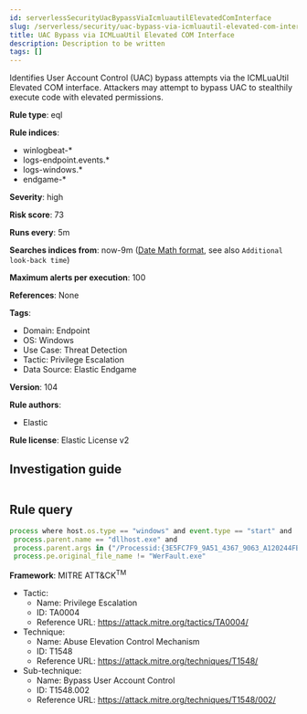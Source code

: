 ```yaml
---
id: serverlessSecurityUacBypassViaIcmluautilElevatedComInterface
slug: /serverless/security/uac-bypass-via-icmluautil-elevated-com-interface
title: UAC Bypass via ICMLuaUtil Elevated COM Interface
description: Description to be written
tags: []
---
```


<div id="uac-bypass-via-icmluautil-elevated-com-interface"></div>

Identifies User Account Control (UAC) bypass attempts via the ICMLuaUtil Elevated COM interface. Attackers may attempt to bypass UAC to stealthily execute code with elevated permissions.

**Rule type**: eql

**Rule indices**: 

* winlogbeat-*
* logs-endpoint.events.*
* logs-windows.*
* endgame-*

**Severity**: high

**Risk score**: 73

**Runs every**: 5m

**Searches indices from**: now-9m ([Date Math format](((ref))/common-options.html#date-math), see also <DocLink id="serverlessSecurityRulesUiCreate" section="set-the-rules-schedule">`Additional look-back time`</DocLink>)

**Maximum alerts per execution**: 100

**References**: None

**Tags**: 

* Domain: Endpoint
* OS: Windows
* Use Case: Threat Detection
* Tactic: Privilege Escalation
* Data Source: Elastic Endgame

**Version**: 104

**Rule authors**: 

* Elastic

**Rule license**: Elastic License v2

## Investigation guide

```markdown

```

## Rule query

```js
process where host.os.type == "windows" and event.type == "start" and
 process.parent.name == "dllhost.exe" and
 process.parent.args in ("/Processid:{3E5FC7F9_9A51_4367_9063_A120244FBEC7}", "/Processid:{D2E7041B_2927_42FB_8E9F_7CE93B6DC937}") and
 process.pe.original_file_name != "WerFault.exe"

```

**Framework**: MITRE ATT&CK<sup>TM</sup>

* Tactic:
    * Name: Privilege Escalation
    * ID: TA0004
    * Reference URL: https://attack.mitre.org/tactics/TA0004/
* Technique:
    * Name: Abuse Elevation Control Mechanism
    * ID: T1548
    * Reference URL: https://attack.mitre.org/techniques/T1548/
* Sub-technique:
    * Name: Bypass User Account Control
    * ID: T1548.002
    * Reference URL: https://attack.mitre.org/techniques/T1548/002/

